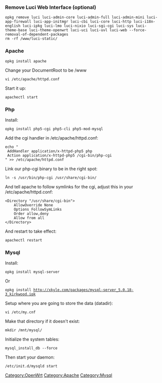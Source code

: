 === Remove Luci Web Interface (optional) ===
 opkg remove luci luci-admin-core luci-admin-full luci-admin-mini luci-app-firewall luci-app-initmgr luci-cbi luci-core luci-http luci-i18n-english luci-ipkg luci-lmo luci-nixio luci-sgi-cgi luci-sys luci-theme-base luci-theme-openwrt luci-uci luci-uvl luci-web --force-removal-of-dependent-packages
 rm -rf /www/luci-static/

=== Apache ===
 opkg install apache
Change your DocumentRoot to be /www
 vi /etc/apache/httpd.conf
Start it up:
 apachectl start

=== Php ===
Install:
 opkg install php5-cgi php5-cli php5-mod-mysql

Add the cgi handler in /etc/apache/httpd.conf:
<pre>
echo "
 AddHandler application/x-httpd-php5 php
 Action application/x-httpd-php5 /cgi-bin/php-cgi
" >> /etc/apache/httpd.conf
</pre>

Link our php-cgi binary to be in the right spot:
 ln -s /usr/bin/php-cgi /usr/share/cgi-bin/

And tell apache to follow symlinks for the cgi, adjust this in your /etc/apache/httpd.conf:
<pre>
<Directory "/usr/share/cgi-bin">
    AllowOverride None
    Options FollowSymLinks
    Order allow,deny
    Allow from all
</Directory>
</pre>

And restart to take effect:
 apachectl restart

=== Mysql ===
Install:
 opkg install mysql-server
Or
 opkg install http://xkyle.com/packages/mysql-server_5.0.18-3_kirkwood.ipk

Setup where you are going to store the data (datadir):
 vi /etc/my.cnf

Make that directory if it doesn't exist:
 mkdir /mnt/mysql/

Initialize the system tables:
 mysql_install_db --force

Then start your daemon:
 /etc/init.d/mysqld start

[[Category:OpenWrt]][[Category:Apache]][[Category:Mysql]]